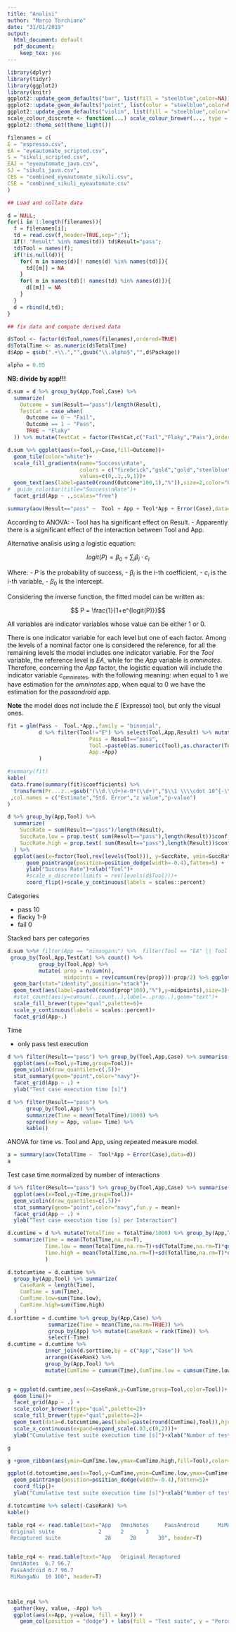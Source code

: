 ```yaml
---
title: "Analisi"
author: "Marco Torchiano"
date: "31/01/2019"
output:
  html_document: default
  pdf_document: 
    keep_tex: yes
---
```


```r
library(dplyr)
library(tidyr)
library(ggplot2)
library(knitr)
ggplot2::update_geom_defaults("bar", list(fill = "steelblue",color=NA))
ggplot2::update_geom_defaults("point", list(color = "steelblue",color=NA))
ggplot2::update_geom_defaults("violin", list(fill = "steelblue",color="navy"))
scale_colour_discrete <- function(...) scale_colour_brewer(..., type = "qual", palette="Set1")
ggplot2::theme_set(theme_light())
```
```r
filenames = c(
E = "espresso.csv",
EA = "eyeautomate_scripted.csv",
S = "sikuli_scripted.csv",
EAJ = "eyeautomate_java.csv",
SJ = "sikuli_java.csv",
CES = "combined_eyeautomate_sikuli.csv",
CSE = "combined_sikuli_eyeautomate.csv"
)

## Load and collate data

d = NULL;
for(i in 1:length(filenames)){
  f = filenames[i];
  td = read.csv(f,header=TRUE,sep=";");
  if(! "Result" %in% names(td)) td$Result="pass";
  td$Tool = names(f);
  if(!is.null(d)){
    for( m in names(d)[! names(d) %in% names(td)]){
      td[[m]] = NA
    }
    for( m in names(td)[! names(td) %in% names(d)]){
      d[[m]] = NA
    }
  }
  d = rbind(d,td);
}

## fix data and compute derived data

d$Tool <- factor(d$Tool,names(filenames),ordered=TRUE)
d$TotalTime <- as.numeric(d$TotalTime)
d$App = gsub(".+\\.","",gsub("\\.alpha$","",d$Package))

alpha = 0.05
```


**NB: divide by app!!!**


```r
d.sum = d %>% group_by(App,Tool,Case) %>% 
  summarize(
    Outcome = sum(Result=="pass")/length(Result),
    TestCat = case_when(
      Outcome == 0 ~ "Fail",
      Outcome == 1 ~ "Pass",
      TRUE ~ "Flaky"
  )) %>% mutate(TestCat = factor(TestCat,c("Fail","Flaky","Pass"),ordered=T))

```

```r
d.sum %>% ggplot(aes(x=Tool,y=Case,fill=Outcome))+
  geom_tile(color="white")+
  scale_fill_gradientn(name="Success\nRate",
                       colors = c("firebrick","gold","gold","steelblue"),
                       values=c(0,.1,.9,1))+
  geom_text(aes(label=paste0(round(Outcome*100,1),"%")),size=2,color="black")+
#  guide_colorbar(title="Success\nRate")+
  facet_grid(App ~ .,scales="free")
```

```r
summary(aov(Result=="pass" ~  Tool + App + Tool*App + Error(Case),data=d))
```

According to ANOVA:
- Tool has ha significant effect on Result.
- Apparently there is a significant effect of the interaction between Tool and App.


Alternative analisis using a logistic equation:

$$ logit(P) = \beta_0 + \sum_{i}{\beta_i \cdot c_i}$$

Where: 
- $P$ is the probability of success,
- $\beta_i$ is the i-th coefficient,
- $c_i$ is the i-th variable,
- $\beta_0$ is the intercept.

Considering the inverse function, the fitted model can be written as:

$$ P = \frac{1}{1+e^{logit(P)}}$$

All variables are indicator variables whose value can be either 1 or 0.

There is one indicator variable for each level but one of each factor. Among the levels of a nominal factor one is considered the reference, for all the remaining levels the model includes one indicator variable.
For the _Tool_ variable, the reference level is _EA_, while for the _App_ variable is _omninotes_. Therefore, concerning the _App_ factor, the logistic equation will include the indicator variable $c_{\text{omninotes}}$, with the following meaning: when equal to 1 we have estimation for the _omninotes_ app, when equal to 0 we have the estimation for the _passandroid_ app.

**Note** the model does not include the _E_ (Expresso) tool, but only the visual ones.

```r
fit = glm(Pass ~  Tool.*App.,family = "binomial",
          d %>% filter(Tool!="E") %>% select(Tool,App,Result) %>% mutate(
                          Pass = Result=="pass",
                          Tool.=paste0(as.numeric(Tool),as.character(Tool)),
                          App.=App)
          )

#summary(fit)
kable(
 data.frame(summary(fit)$coefficients) %>%
  transform(Pr...z..=gsub("(\\d.\\d+)e-0*(\\d+)","$\\1 \\\\cdot 10^{-\\2}$",gsub("(\\d\\.\\d{3})\\d+","\\1",Pr...z..)))
 ,col.names = c("Estimate","Std. Error","z value","p-value")
)
```


```r
d %>% group_by(App,Tool) %>% 
  summarize(
    SuccRate = sum(Result=="pass")/length(Result),
    SuccRate.low = prop.test( sum(Result=="pass"),length(Result))$conf.int[1],
    SuccRate.high = prop.test( sum(Result=="pass"),length(Result))$conf.int[2]
  ) %>%
  ggplot(aes(x=factor(Tool,rev(levels(Tool))), y=SuccRate, ymin=SuccRate.low, ymax=SuccRate.high, color=App))+
      geom_pointrange(position=position_dodge(width=-0.4),fatten=5) + 
      ylab("Success Rate")+xlab("Tool")+
      #scale_x_discrete(limits = rev(levels(d$Tool)))+
      coord_flip()+scale_y_continuous(labels = scales::percent)

```


Categories

- pass 10
- flacky 1-9
- fail 0

Stacked bars per categories

```r

d.sum %>%# filter(App == "mimanganu") %>%  filter(Tool == "EA" || Tool == "EAJ" || Tool == "CES") %>%
 group_by(Tool,App,TestCat) %>% count() %>% 
          group_by(Tool,App) %>% 
          mutate( prop = n/sum(n),
                  midpoints = rev(cumsum(rev(prop)))-prop/2) %>% ggplot(aes(x=Tool,y=prop,fill=TestCat))+
  geom_bar(stat="identity",position="stack")+
  geom_text(aes(label=paste0(round(prop*100),"%"),y=midpoints),size=3)+
  #stat_count(aes(y=cumsum(..count..),label=..prop..),geom="text")+
  scale_fill_brewer(type="qual",palette=6)+
  scale_y_continuous(labels = scales::percent)+
  facet_grid(App~.)

```


Time

- only pass test execution



```r
d %>% filter(Result=="pass") %>% group_by(Tool,App,Case) %>% summarise(Time=mean(TotalTime)/1000) %>% 
  ggplot(aes(x=Tool,y=Time,group=Tool))+
  geom_violin(draw_quantiles=c(.5))+
  stat_summary(geom="point",color="navy")+
  facet_grid(App ~ .) +
  ylab("Test case execution time [s]")
```

```r
d %>% filter(Result=="pass") %>% 
      group_by(Tool,App) %>% 
      summarize(Time = mean(TotalTime)/1000) %>% 
      spread(key = App, value= Time) %>%
      kable()
```

ANOVA for time vs. Tool and App, using repeated measure model.

```r
a = summary(aov(TotalTime ~  Tool*App + Error(Case),data=d))
a
```


Test case time normalized by number of interactions

```r
d %>% filter(Result=="pass") %>% group_by(Tool,App,Case) %>% summarise(Time=mean(TotalTime/NumInteractions)/1000) %>% 
  ggplot(aes(x=Tool,y=Time,group=Tool))+
  geom_violin(draw_quantiles=c(.5))+
  stat_summary(geom="point",color="navy",fun.y = mean)+
  facet_grid(App ~ .) +
  ylab("Test case execution time [s] per Interaction")
```

```r

d.cumtime = d %>% mutate(TotalTime = TotalTime/1000) %>% group_by(App,Tool,Case) %>% 
  summarize(Time = mean(TotalTime,na.rm=T),
            Time.low = mean(TotalTime,na.rm=T)+sd(TotalTime,na.rm=T)*qnorm(alpha/2),
            Time.high = mean(TotalTime,na.rm=T)+sd(TotalTime,na.rm=T)*qnorm(1-alpha/2)
            ) 

d.totcumtime = d.cumtime %>%
  group_by(App,Tool) %>% summarize(
    CaseRank = length(Time),
    CumTime = sum(Time), 
    CumTime.low=sum(Time.low), 
    CumTime.high=sum(Time.high)
  )
d.sorttime = d.cumtime %>% group_by(App,Case) %>% 
             summarize(Time = mean(Time,na.rm=TRUE)) %>%
             group_by(App) %>% mutate(CaseRank = rank(Time)) %>% 
             select(-Time)
d.cumtime = d.cumtime %>% 
            inner_join(d.sorttime,by = c("App","Case")) %>% 
            arrange(CaseRank) %>%
            group_by(App,Tool) %>% 
            mutate(CumTime = cumsum(Time),CumTime.low = cumsum(Time.low),CumTime.high = cumsum(Time.high))


g = ggplot(d.cumtime,aes(x=CaseRank,y=CumTime,group=Tool,color=Tool))+
  geom_line()+
  facet_grid(App ~ .) +
  scale_color_brewer(type="qual",palette=2)+
  scale_fill_brewer(type="qual",palette=2)+
  geom_text(data=d.totcumtime,aes(label=paste(round(CumTime),Tool)),hjust=0,show.legend = FALSE,size=3)+
  scale_x_continuous(expand=expand_scale(.03,c(0,2)))+
  ylab("Cumulative test suite execution time [s]")+xlab("Number of tests")

g

g +geom_ribbon(aes(ymin=CumTime.low,ymax=CumTime.high,fill=Tool),color=NA,alpha=0.5)
```

```r
ggplot(d.totcumtime,aes(x=Tool,y=CumTime,ymin=CumTime.low,ymax=CumTime.high,color=App))+
  geom_pointrange(position=position_dodge(width=-0.4),fatten=5)+
  coord_flip()+
  ylab("Cumulative test suite execution time [s]")+xlab("Number of tests")

d.totcumtime %>% select(-CaseRank) %>%
kable()
```






```r

table_rq4 <- read.table(text="App   OmniNotes     PassAndroid      MiMangaNu
 Original suite              2      2       3
 Recaptured suite              28      28       30", header=T)


table_rq4 <- read.table(text="App   Original Recaptured
 OmniNotes  6.7 96.7
 PassAndroid 6.7 96.7
 MiMangaNu  10 100", header=T)



table_rq4 %>%
  gather(key, value, -App) %>% 
  ggplot(aes(x=App, y=value, fill = key)) +
    geom_col(position = "dodge") + labs(fill = "Test suite", y = "Percentage of passing test cases") + coord_flip()


```

